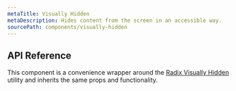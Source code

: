 ```yaml
---
metaTitle: Visually Hidden
metaDescription: Hides content from the screen in an accessible way.
sourcePath: components/visually-hidden
---
```


## API Reference

This component is a convenience wrapper around the [Radix Visually Hidden](/primitives/docs/utilities/visually-hidden) utility and inherits the same props and functionality.
